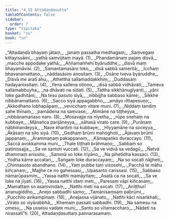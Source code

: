 ```yaml
---
title: "4.15 Attadaṇḍasutta"
tableOfContents: false
sidebar:
  order: 7
type: "tipitaka"
basket: "su"
book: "sn"
---
```



<DynamicBreadcrumb />

<Division number="942" book="sn" bookNo="18" page="424">

<Paragraph number="1117" type="verses" book="sn">
_“Attadaṇḍā bhayaṃ jātaṃ,_  
_janaṃ passatha medhagaṃ;_  
_Saṃvegaṃ kittayissāmi,_  
_yathā saṃvijitaṃ mayā. (1)_  

</Paragraph>

</Division>
<Division number="943" book="sn" bookNo="18" page="424">

<Paragraph number="1118" type="verses" book="sn">
_Phandamānaṃ pajaṃ disvā,_  
_macche appodake yathā;_  
_Aññamaññehi byāruddhe,_  
_disvā maṃ bhayamāvisi. (2)_  

</Paragraph>

</Division>
<Division number="944" book="sn" bookNo="18" page="424">

<Paragraph number="1119" type="verses" book="sn">
_Samantamasāro loko,_  
_disā sabbā sameritā;_  
_Icchaṃ bhavanamattano,_  
_nāddasāsiṃ anositaṃ. (3)_  

</Paragraph>

</Division>
<Division number="945" book="sn" bookNo="18" page="424">

<Paragraph number="1120" type="verses" book="sn">
_Osāne tveva byāruddhe,_  
_Disvā me aratī ahu;_  
_Athettha sallamaddakkhiṃ,_  
_Duddasaṃ hadayanissitaṃ. (4)_  

</Paragraph>

</Division>
<Division number="946" book="sn" bookNo="18" page="424">

<Paragraph number="1121" type="verses" book="sn">
_Yena sallena otiṇṇo,_  
_disā sabbā vidhāvati;_  
_Tameva sallamabbuyha,_  
_na dhāvati na sīdati. (5)_  

</Paragraph>

</Division>
<Division number="947" book="sn" bookNo="18" page="424">

<Paragraph number="1122" type="verses" book="sn">
_Tattha sikkhānugīyanti,_  
_yāni loke gadhitāni;_  
_Na tesu pasuto siyā,_  
_nibbijjha sabbaso kāme;_  
_Sikkhe nibbānamattano. (6)_  

</Paragraph>

</Division>
<Division number="948" book="sn" bookNo="18" page="424">

<Paragraph number="1123" type="verses" book="sn">
_Sacco siyā appagabbho,_  
_amāyo rittapesuṇo;_  
_Akkodhano lobhapāpaṃ,_  
_vevicchaṃ vitare muni. (7)_  

</Paragraph>

</Division>
<Division number="949" book="sn" bookNo="18" page="424">

<Paragraph number="1124" type="verses" book="sn">
_Niddaṃ tandiṃ sahe thīnaṃ,_  
_pamādena na saṃvase;_  
_Atimāne na tiṭṭheyya,_  
_nibbānamanaso naro. (8)_  

</Paragraph>

</Division>
<Division number="950" book="sn" bookNo="18" page="425">

<Paragraph number="1125" type="verses" book="sn">
_Mosavajje na nīyetha,_  
_rūpe snehaṃ na kubbaye;_  
_Mānañca parijāneyya,_  
_sāhasā virato care. (9)_  

</Paragraph>

</Division>
<Division number="951" book="sn" bookNo="18" page="425">

<Paragraph number="1126" type="verses" book="sn">
_Purāṇaṃ nābhinandeyya,_  
_Nave khantiṃ na kubbaye;_  
_Hiyyamāne na soceyya,_  
_Ākāsaṃ na sito siyā. (10)_  

</Paragraph>

</Division>
<Division number="952" book="sn" bookNo="18" page="425">

<Paragraph number="1127" type="verses" book="sn">
_Gedhaṃ brūmi mahoghoti,_  
_Ājavaṃ brūmi jappanaṃ;_  
_Ārammaṇaṃ pakappanaṃ,_  
_Kāmapaṅko duraccayo. (11)_  

</Paragraph>

</Division>
<Division number="953" book="sn" bookNo="18" page="425">

<Paragraph number="1128" type="verses" book="sn">
_Saccā avokkamma muni,_  
_Thale tiṭṭhati brāhmaṇo;_  
_Sabbaṃ so paṭinissajja,_  
_Sa ve santoti vuccati. (12)_  

</Paragraph>

</Division>
<Division number="954" book="sn" bookNo="18" page="425">

<Paragraph number="1129" type="verses" book="sn">
_Sa ve vidvā sa vedagū,_  
_Ñatvā dhammaṃ anissito;_  
_Sammā so loke iriyāno,_  
_Na pihetīdha kassaci. (13)_  

</Paragraph>

</Division>
<Division number="955" book="sn" bookNo="18" page="425">

<Paragraph number="1130" type="verses" book="sn">
_Yodha kāme accatari,_  
_Saṅgaṃ loke duraccayaṃ;_  
_Na so socati nājjheti,_  
_Chinnasoto abandhano. (14)_  

</Paragraph>

</Division>
<Division number="956" book="sn" bookNo="18" page="425">

<Paragraph number="1131" type="verses" book="sn">
_Yaṃ pubbe taṃ visosehi,_  
_Pacchā te māhu kiñcanaṃ;_  
_Majjhe ce no gahessasi,_  
_Upasanto carissasi. (15)_  

</Paragraph>

</Division>
<Division number="957" book="sn" bookNo="18" page="425">

<Paragraph number="1132" type="verses" book="sn">
_Sabbaso nāmarūpasmiṃ,_  
_Yassa natthi mamāyitaṃ;_  
_Asatā ca na socati,_  
_Sa ve loke na jīyati. (16)_  

</Paragraph>

</Division>
<Division number="958" book="sn" bookNo="18" page="425">

<Paragraph number="1133" type="verses" book="sn">
_Yassa natthi idaṃ meti,_  
_Paresaṃ vāpi kiñcanaṃ;_  
_Mamattaṃ so asaṃvindaṃ,_  
_Natthi meti na socati. (17)_  

</Paragraph>

</Division>
<Division number="959" book="sn" bookNo="18" page="425">

<Paragraph number="1134" type="verses" book="sn">
_Aniṭṭhurī ananugiddho,_  
_Anejo sabbadhī samo;_  
_Tamānisaṃsaṃ pabrūmi,_  
_Pucchito avikampinaṃ. (18)_  

</Paragraph>

</Division>
<Division number="960" book="sn" bookNo="18" page="425">

<Paragraph number="1135" type="verses" book="sn">
_Anejassa vijānato,_  
_Natthi kāci nisaṅkhati;_  
_Virato so viyārabbhā,_  
_Khemaṃ passati sabbadhi. (19)_  

</Paragraph>

</Division>
<Division number="961" book="sn" bookNo="18" page="425">

<Paragraph number="1136" type="verses" book="sn">
_Na samesu na omesu,_  
_Na ussesu vadate muni;_  
_Santo so vītamaccharo,_  
_Nādeti na nirassatī”ti. (20)_  


</Paragraph>
</Division>

<Paragraph number="1137" type="center" book="sn">
Attadaṇḍasuttaṃ pannarasamaṃ.
</Paragraph>